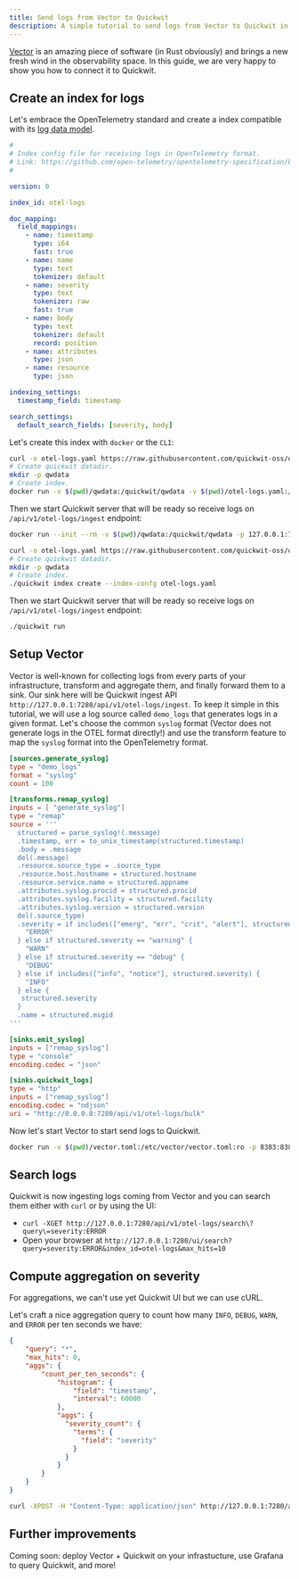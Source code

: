 ```yaml
---
title: Send logs from Vector to Quickwit
description: A simple tutorial to send logs from Vector to Quickwit in a few minutes.
---
```



[Vector](https://vector.dev/) is an amazing piece of software (in Rust obviously) and brings a new fresh wind in the observability space.
In this guide, we are very happy to show you how to connect it to Quickwit.

## Create an index for logs

Let's embrace the OpenTelemetry standard and create a index compatible with its [log data model](https://github.com/open-telemetry/opentelemetry-specification/blob/main/specification/logs/data-model.md).

```yaml title="index-config.yaml"
#
# Index config file for receiving logs in OpenTelemetry format.
# Link: https://github.com/open-telemetry/opentelemetry-specification/blob/main/specification/logs/data-model.md
#

version: 0

index_id: otel-logs

doc_mapping:
  field_mappings:
    - name: timestamp
      type: i64
      fast: true
    - name: name
      type: text
      tokenizer: default
    - name: severity
      type: text
      tokenizer: raw
      fast: true
    - name: body
      type: text
      tokenizer: default
      record: position
    - name: attributes
      type: json
    - name: resource
      type: json

indexing_settings:
  timestamp_field: timestamp

search_settings:
  default_search_fields: [severity, body]
```

Let's create this index with `docker` or the `CLI`:

<Tabs>

<TabItem value="docker" label="Docker">

```bash
curl -o otel-logs.yaml https://raw.githubusercontent.com/quickwit-oss/quickwit/main/config/tutorials/otel-logs/index-config.yaml
# Create quickwit datadir.
mkdir -p qwdata
# Create index.
docker run -v $(pwd)/qwdata:/quickwit/qwdata -v $(pwd)/otel-logs.yaml:/quickwit/index-config.yaml index create --index-config /quickwit/index-config.yaml
```

Then we start Quickwit server that will be ready so receive logs on `/api/v1/otel-logs/ingest` endpoint:
```bash
docker run --init --rm -v $(pwd)/qwdata:/quickwit/qwdata -p 127.0.0.1:7280:7280 quickwit/quickwit run
```

</TabItem>

<TabItem value="cli" label="CLI">

```bash
curl -o otel-logs.yaml https://raw.githubusercontent.com/quickwit-oss/quickwit/main/config/tutorials/otel-logs/index-config.yaml
# Create quickwit datadir.
mkdir -p qwdata
# Create index.
./quickwit index create --index-confg otel-logs.yaml
```

Then we start Quickwit server that will be ready so receive logs on `/api/v1/otel-logs/ingest` endpoint:

```bash
./quickwit run
```

</TabItem>

</Tabs>


## Setup Vector

Vector is well-known for collecting logs from every parts of your infrastructure, transform and aggregate them, and finally forward them to a sink.
Our sink here will be Quickwit ingest API `http://127.0.0.1:7280/api/v1/otel-logs/ingest`.
To keep it simple in this tutorial, we will use a log source called `demo_logs` that generates logs in a given format. Let's choose the common `syslog` format
(Vector does not generate logs in the OTEL format directly!) and use the transform feature to map the `syslog` format into the OpenTelemetry format.  


```toml title=vector.toml
[sources.generate_syslog]
type = "demo_logs"
format = "syslog"
count = 100

[transforms.remap_syslog]
inputs = [ "generate_syslog"]
type = "remap"
source = '''
  structured = parse_syslog!(.message)
  .timestamp, err = to_unix_timestamp(structured.timestamp)
  .body = .message
  del(.message)
  .resource.source_type = .source_type
  .resource.host.hostname = structured.hostname
  .resource.service.name = structured.appname
  .attributes.syslog.procid = structured.procid
  .attributes.syslog.facility = structured.facility
  .attributes.syslog.version = structured.version
  del(.source_type)
  .severity = if includes(["emerg", "err", "crit", "alert"], structured.severity) {
    "ERROR"
  } else if structured.severity == "warning" {
    "WARN"
  } else if structured.severity == "debug" {
    "DEBUG"
  } else if includes(["info", "notice"], structured.severity) {
    "INFO"
  } else {
   structured.severity
  }
  .name = structured.msgid
'''

[sinks.emit_syslog]
inputs = ["remap_syslog"]
type = "console"
encoding.codec = "json"

[sinks.quickwit_logs]
type = "http"
inputs = ["remap_syslog"]
encoding.codec = "ndjson"
uri = "http://0.0.0.0:7280/api/v1/otel-logs/bulk"
```

Now let's start Vector to start send logs to Quickwit.

```bash
docker run -v $(pwd)/vector.toml:/etc/vector/vector.toml:ro -p 8383:8383 timberio/vector:0.21.2-distroless-libc
```

## Search logs

Quickwit is now ingesting logs coming from Vector and you can search them either with `curl` or by using the UI:
- `curl -XGET http://127.0.0.1:7280/api/v1/otel-logs/search\?query\=severity:ERROR`
- Open your browser at `http://127.0.0.1:7280/ui/search?query=severity:ERROR&index_id=otel-logs&max_hits=10`


## Compute aggregation on severity

For aggregations, we can't use yet Quickwit UI but we can use cURL.

Let's craft a nice aggregation query to count how many `INFO`, `DEBUG`, `WARN`, and `ERROR` per ten seconds we have:

```json title=aggregation-query.json
{
    "query": "*",
    "max_hits": 0,
    "aggs": {
        "count_per_ten_seconds": {
            "histogram": {
                "field": "timestamp",
                "interval": 60000
            },
            "aggs": {
              "severity_count": {
                "terms": {
                  "field": "severity"
                }
              }
            }
        }
    }
}
```

```bash
curl -XPOST -H "Content-Type: application/json" http://127.0.0.1:7280/api/v1/otel-logs/search --data @aggregation-query.json
```

## Further improvements

Coming soon: deploy Vector + Quickwit on your infrastucture, use Grafana to query Quickwit, and more!
